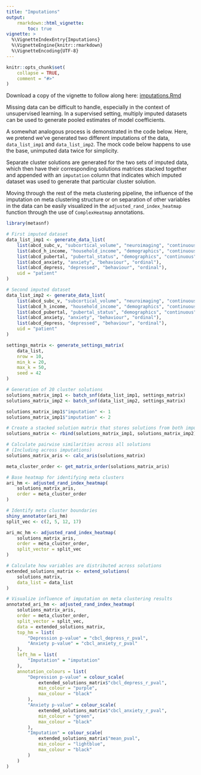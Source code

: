 ```yaml
---
title: "Imputations"
output:
    rmarkdown::html_vignette:
        toc: true
vignette: >
  %\VignetteIndexEntry{Imputations}
  %\VignetteEngine{knitr::rmarkdown}
  %\VignetteEncoding{UTF-8}
---
```


<style>
div.aside { background-color:#fff2e6; }
</style>

```r
knitr::opts_chunk$set(
    collapse = TRUE,
    comment = "#>"
)
```

Download a copy of the vignette to follow along here: [imputations.Rmd](https://raw.githubusercontent.com/BRANCHlab/metasnf/main/vignettes/imputations.Rmd)

Missing data can be difficult to handle, especially in the context of unsupervised learning.
In a supervised setting, multiply imputed datasets can be used to generate pooled estimates of model coefficients.

A somewhat analogous process is demonstrated in the code below.
Here, we pretend we've generated two different imputations of the data, `data_list_imp1` and `data_list_imp2`.
The mock code below happens to use the base, unimputed data twice for simplicity.

Separate cluster solutions are generated for the two sets of imputed data, which then have their corresponding solutions matrices stacked together and appended with an `imputation` column that indicates which imputed dataset was used to generate that particular cluster solution.

Moving through the rest of the meta clustering pipeline, the influence of the imputation on meta clustering structure or on separation of other variables in the data can be easily visualized in the `adjusted_rand_index_heatmap` function through the use of `ComplexHeatmap` annotations.

```r
library(metasnf)

# First imputed dataset
data_list_imp1 <- generate_data_list(
    list(abcd_subc_v, "subcortical_volume", "neuroimaging", "continuous"),
    list(abcd_h_income, "household_income", "demographics", "continuous"),
    list(abcd_pubertal, "pubertal_status", "demographics", "continuous"),
    list(abcd_anxiety, "anxiety", "behaviour", "ordinal"),
    list(abcd_depress, "depressed", "behaviour", "ordinal"),
    uid = "patient"
)

# Second imputed dataset
data_list_imp2 <- generate_data_list(
    list(abcd_subc_v, "subcortical_volume", "neuroimaging", "continuous"),
    list(abcd_h_income, "household_income", "demographics", "continuous"),
    list(abcd_pubertal, "pubertal_status", "demographics", "continuous"),
    list(abcd_anxiety, "anxiety", "behaviour", "ordinal"),
    list(abcd_depress, "depressed", "behaviour", "ordinal"),
    uid = "patient"
)

settings_matrix <- generate_settings_matrix(
    data_list,
    nrow = 10,
    min_k = 20,
    max_k = 50,
    seed = 42
)

# Generation of 20 cluster solutions
solutions_matrix_imp1 <- batch_snf(data_list_imp1, settings_matrix)
solutions_matrix_imp2 <- batch_snf(data_list_imp2, settings_matrix)

solutions_matrix_imp1$"imputation" <- 1
solutions_matrix_imp1$"imputation" <- 2

# Create a stacked solution matrix that stores solutions from both imputations
solutions_matrix <- rbind(solutions_matrix_imp1, solutions_matrix_imp2)

# Calculate pairwise similarities across all solutions
# (Including across imputations)
solutions_matrix_aris <- calc_aris(solutions_matrix)

meta_cluster_order <- get_matrix_order(solutions_matrix_aris)

# Base heatmap for identifying meta clusters
ari_hm <- adjusted_rand_index_heatmap(
    solutions_matrix_aris,
    order = meta_cluster_order
)

# Identify meta cluster boundaries
shiny_annotator(ari_hm)
split_vec <- c(2, 5, 12, 17)

ari_mc_hm <- adjusted_rand_index_heatmap(
    solutions_matrix_aris,
    order = meta_cluster_order,
    split_vector = split_vec
)

# Calculate how variables are distributed across solutions
extended_solutions_matrix <- extend_solutions(
    solutions_matrix,
    data_list = data_list
)

# Visualize influence of imputation on meta clustering results
annotated_ari_hm <- adjusted_rand_index_heatmap(
    solutions_matrix_aris,
    order = meta_cluster_order,
    split_vector = split_vec,
    data = extended_solutions_matrix,
    top_hm = list(
        "Depression p-value" = "cbcl_depress_r_pval",
        "Anxiety p-value" = "cbcl_anxiety_r_pval"
    ),
    left_hm = list(
        "Imputation" = "imputation"
    ),
    annotation_colours = list(
        "Depression p-value" = colour_scale(
            extended_solutions_matrix$"cbcl_depress_r_pval",
            min_colour = "purple",
            max_colour = "black"
        ),
        "Anxiety p-value" = colour_scale(
            extended_solutions_matrix$"cbcl_anxiety_r_pval",
            min_colour = "green",
            max_colour = "black"
        ),
        "Imputation" = colour_scale(
            extended_solutions_matrix$"mean_pval",
            min_colour = "lightblue",
            max_colour = "black"
        )
    )
)
```
